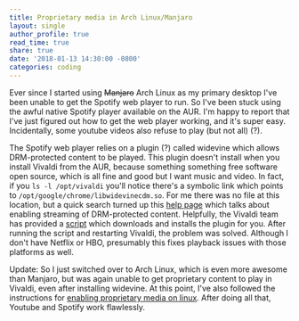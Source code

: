 ```yaml
---
title: Proprietary media in Arch Linux/Manjaro
layout: single
author_profile: true
read_time: true
share: true
date: '2018-01-13 14:30:00 -0800'
categories: coding
---
```


Ever since I started using ~~Manjaro~~ Arch Linux as my primary desktop I've been unable to get the
Spotify web player to run. So I've been stuck using the awful native Spotify player available on the
AUR. I'm happy to report that I've just figured out how to get the web player working, and it's
super easy. Incidentally, some youtube videos also refuse to play (but not all) (?).

The Spotify web player relies on a plugin (?) called widevine which allows DRM-protected content to
be played. This plugin doesn't install when you install Vivaldi from the AUR, because something
something free software open source, which is all fine and good but I want music and video. In fact,
if you `ls -l /opt/vivaldi` you'll notice there's a symbolic link which points to
`/opt/google/chrome/libwidevinecdm.so`. For me there was no file at this location, but a quick
search turned up this [help page](https://help.vivaldi.com/article/netflix-on-linux/) which
talks about enabling streaming of DRM-protected content. Helpfully, the Vivaldi team has
provided a [script](https://gist.github.com/ruario/3c873d43eb20553d5014bd4d29fe37f1) which
downloads and installs the plugin for you. After running the script and restarting Vivaldi, the
problem was solved. Although I don't have Netflix or HBO, presumably this fixes playback issues
with those platforms as well.

Update: So I just switched over to Arch Linux, which is even more awesome than Manjaro, but was
again unable to get proprietary content to play in Vivaldi, even after installing widevine. At this
point, I've also followed the instructions for [enabling proprietary media on
linux](https://help.vivaldi.com/article/html5-proprietary-media-on-linux/). After doing all that,
Youtube and Spotify work flawlessly.
